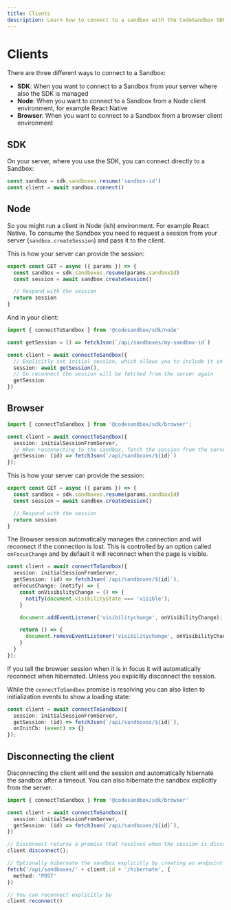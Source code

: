 ```yaml
---
title: Clients
description: Learn how to connect to a sandbox with the CodeSandbox SDK.
---
```



# Clients

There are three different ways to connect to a Sandbox:

- **SDK**: When you want to connect to a Sandbox from your server where also the SDK is managed
- **Node**: When you want to connect to a Sandbox from a Node client environment, for example React Native
- **Browser**: When you want to connect to a Sandbox from a browser client environment

## SDK

On your server, where you use the SDK, you can connect directly to a Sandbox:

```ts
const sandbox = sdk.sandboxes.resume('sandbox-id')
const client = await sandbox.connect()
```

## Node

So you might run a client in Node (ish) environment. For example React Native. To consume the Sandbox you need to request a session from your server (`sandbox.createSession`) and pass it to the client.

This is how your server can provide the session:

```ts
export const GET = async ({ params }) => {
  const sandbox = sdk.sandboxes.resume(params.sandboxId)
  const session = await sandbox.createSession()

  // Respond with the session
  return session
}
```

And in your client:

```ts
import { connectToSandbox } from '@codesandbox/sdk/node'

const getSession = () => fetchJson(`/api/sandboxes/my-sandbox-id`)

const client = await connectToSandbox({
  // Explicitly set initial session, which allows you to include it in your page load as well
  session: await getSession(),
  // On reconnect the session will be fetched from the server again
  getSession
})
```

## Browser

```ts
import { connectToSandbox } from '@codesandbox/sdk/browser';

const client = await connectToSandbox({
  session: initialSessionFromServer,
  // When reconnecting to the sandbox, fetch the session from the server
  getSession: (id) => fetchJson(`/api/sandboxes/${id}`)
});
```

This is how your server can provide the session:

```ts
export const GET = async ({ params }) => {
  const sandbox = sdk.sandboxes.resume(params.sandboxId)
  const session = await sandbox.createSession()

  // Respond with the session
  return session
}
```

The Browser session automatically manages the connection and will reconnect if the connection is lost. This is controlled by an option called `onFocusChange` and by default it will reconnect when the page is visible.

```ts
const client = await connectToSandbox({
  session: initialSessionFromServer,
  getSession: (id) => fetchJson(`/api/sandboxes/${id}`),
  onFocusChange: (notify) => {
    const onVisibilityChange = () => {
      notify(document.visibilityState === 'visible');
    }

    document.addEventListener('visibilitychange', onVisibilityChange);

    return () => {
      document.removeEventListener('visibilitychange', onVisibilityChange);
    }
  }
});
```

If you tell the browser session when it is in focus it will automatically reconnect when hibernated. Unless you explicitly disconnect the session.

While the `connectToSandbox` promise is resolving you can also listen to initialization events to show a loading state:

```ts
const client = await connectToSandbox({
  session: initialSessionFromServer,
  getSession: (id) => fetchJson(`/api/sandboxes/${id}`),
  onInitCb: (event) => {}
});
```

## Disconnecting the client

Disconnecting the client will end the session and automatically hibernate the sandbox after a timeout. You can also hibernate the sandbox explicitly from the server.

```ts
import { connectToSandbox } from '@codesandbox/sdk/browser'

const client = await connectToSandbox({
  session: initialSessionFromServer,
  getSession: (id) => fetchJson(`/api/sandboxes/${id}`),
})

// Disconnect returns a promise that resolves when the session is disconnected
client.disconnect();

// Optionally hibernate the sandbox explicitly by creating an endpoint on your server
fetch('/api/sandboxes/' + client.id + '/hibernate', {
  method: 'POST'
})

// You can reconnect explicitly by
client.reconnect()
```
